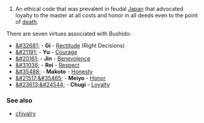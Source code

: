 #An ethical code that was prevalent in feudal [[Japan]] that advocated loyalty to the master at all costs and honor in all deeds even to the point of [[death]].

There are seven virtues associated with Bushido:
*[[&#32681;]] - '''Gi''' - [[Rectitude]] (Right Decisions)
*[[&#21191;]] - '''Yu''' - [[Courage]]
*[[&#20161;]] - '''Jin''' - [[Benevolence]]
*[[&#31036;]] - '''Rei''' - [[Respect]]
*[[&#35488;]] - '''Makoto''' - [[Honesty]]
*[[&#21517;&#35465;]] - '''Meiyo''' - [[Honor]]
*[[&#23613;&#24544;]] - '''Chugi''' - [[Loyalty]]

===See also===
*[[chivalry]]